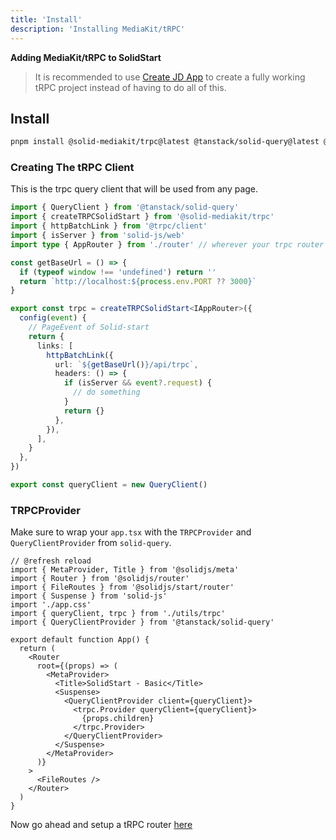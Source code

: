 ```yaml
---
title: 'Install'
description: 'Installing MediaKit/tRPC'
---
```


**Adding MediaKit/tRPC to SolidStart**

> It is recommended to use [Create JD App](https://github.com/orjdev/create-jd-app) to create a fully working tRPC project instead of having to do all of this.

## Install

```sh
pnpm install @solid-mediakit/trpc@latest @tanstack/solid-query@latest @trpc/client@latest @trpc/server@latest solid-start-trpc@latest
```

### Creating The tRPC Client

This is the trpc query client that will be used from any page.

```ts
import { QueryClient } from '@tanstack/solid-query'
import { createTRPCSolidStart } from '@solid-mediakit/trpc'
import { httpBatchLink } from '@trpc/client'
import { isServer } from 'solid-js/web'
import type { AppRouter } from './router' // wherever your trpc router is located

const getBaseUrl = () => {
  if (typeof window !== 'undefined') return ''
  return `http://localhost:${process.env.PORT ?? 3000}`
}

export const trpc = createTRPCSolidStart<IAppRouter>({
  config(event) {
    // PageEvent of Solid-start
    return {
      links: [
        httpBatchLink({
          url: `${getBaseUrl()}/api/trpc`,
          headers: () => {
            if (isServer && event?.request) {
              // do something
            }
            return {}
          },
        }),
      ],
    }
  },
})

export const queryClient = new QueryClient()
```

### TRPCProvider

Make sure to wrap your `app.tsx` with the `TRPCProvider` and `QueryClientProvider` from `solid-query`.

```tsx
// @refresh reload
import { MetaProvider, Title } from '@solidjs/meta'
import { Router } from '@solidjs/router'
import { FileRoutes } from '@solidjs/start/router'
import { Suspense } from 'solid-js'
import './app.css'
import { queryClient, trpc } from './utils/trpc'
import { QueryClientProvider } from '@tanstack/solid-query'

export default function App() {
  return (
    <Router
      root={(props) => (
        <MetaProvider>
          <Title>SolidStart - Basic</Title>
          <Suspense>
            <QueryClientProvider client={queryClient}>
              <trpc.Provider queryClient={queryClient}>
                {props.children}
              </trpc.Provider>
            </QueryClientProvider>
          </Suspense>
        </MetaProvider>
      )}
    >
      <FileRoutes />
    </Router>
  )
}
```

Now go ahead and setup a tRPC router [here](/trpc/router)

